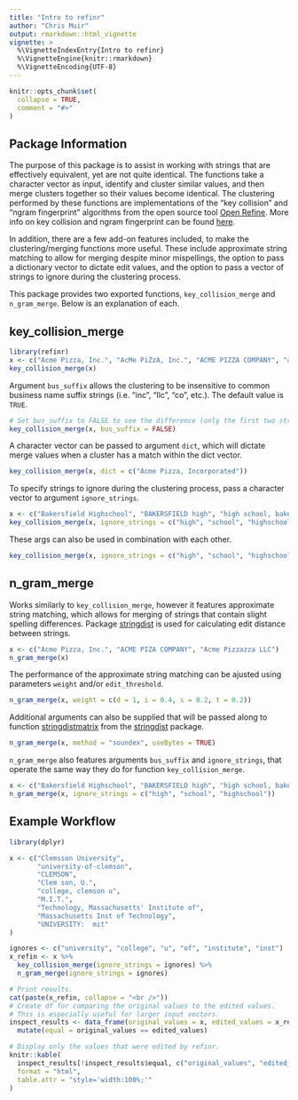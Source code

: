 ---
title: "Intro to refinr"
author: "Chris Muir"
output: rmarkdown::html_vignette
vignette: >
  %\VignetteIndexEntry{Intro to refinr}
  %\VignetteEngine{knitr::rmarkdown}
  %\VignetteEncoding{UTF-8}
---

```{r setup, include = FALSE}
knitr::opts_chunk$set(
  collapse = TRUE,
  comment = "#>"
)
```

## Package Information

The purpose of this package is to assist in working with strings that are effectively equivalent, yet are not quite identical. The functions take a character vector as input, identify and cluster similar values, and then merge clusters together so their values become identical. The clustering performed by these functions are implementations of the "key collision" and "ngram fingerprint" algorithms from the open source tool [Open Refine](http://openrefine.org/). More info on key collision and ngram fingerprint can be found [here](https://github.com/OpenRefine/OpenRefine/wiki/Clustering-In-Depth).

In addition, there are a few add-on features included, to make the clustering/merging functions more useful. These include approximate string matching to allow for merging despite minor mispellings, the option to pass a dictionary vector to dictate edit values, and the option to pass a vector of strings to ignore during the clustering process.

This package provides two exported functions, `key_collision_merge` and `n_gram_merge`. Below is an explanation of each.

## key_collision_merge

```{r}
library(refinr)
x <- c("Acme Pizza, Inc.", "AcMe PiZzA, Inc.", "ACME PIZZA COMPANY", "acme pizza LLC")
key_collision_merge(x)
```

Argument `bus_suffix` allows the clustering to be insensitive to common business name suffix strings (i.e. "inc", "llc", "co", etc.). The default value is `TRUE`.
```{r}
# Set bus_suffix to FALSE to see the difference (only the first two strings get merged).
key_collision_merge(x, bus_suffix = FALSE)
```

A character vector can be passed to argument `dict`, which will dictate merge values when a cluster has a match within the dict vector.
```{r}
key_collision_merge(x, dict = c("Acme Pizza, Incorporated"))
```

To specify strings to ignore during the clustering process, pass a character vector to argument `ignore_strings`.
```{r}
x <- c("Bakersfield Highschool", "BAKERSFIELD high", "high school, bakersfield")
key_collision_merge(x, ignore_strings = c("high", "school", "highschool"))
```

These args can also be used in combination with each other.
```{r}
key_collision_merge(x, ignore_strings = c("high", "school", "highschool"), dict = c("Bakersfield High School"))
```

## n_gram_merge

Works similarly to `key_collision_merge`, however it features approximate string matching, which allows for merging of strings that contain slight spelling differences. Package [stringdist](https://CRAN.R-project.org/package=stringdist) is used for calculating edit distance between strings.
```{r}
x <- c("Acme Pizza, Inc.", "ACME PIZA COMPANY", "Acme Pizzazza LLC")
n_gram_merge(x)
```

The performance of the approximate string matching can be ajusted using parameters `weight` and/or `edit_threshold`.
```{r}
n_gram_merge(x, weight = c(d = 1, i = 0.4, s = 0.2, t = 0.2))
```

Additional arguments can also be supplied that will be passed along to function [stringdistmatrix](https://github.com/markvanderloo/stringdist/blob/master/pkg/R/stringdist.R#L207) from the [stringdist](https://CRAN.R-project.org/package=stringdist) package.
```{r}
n_gram_merge(x, method = "soundex", useBytes = TRUE)
```

`n_gram_merge` also features arguments `bus_suffix` and `ignore_strings`, that operate the same way they do for function `key_collision_merge`.
```{r}
x <- c("Bakersfield Highschool", "BAKERSFIELD high", "high school, bakersfield")
n_gram_merge(x, ignore_strings = c("high", "school", "highschool"))
```

## Example Workflow

```{r, results='asis', message=FALSE}
library(dplyr)

x <- c("Clemsson University", 
       "university-of-clemson", 
       "CLEMSON", 
       "Clem son, U.", 
       "college, clemson u", 
       "M.I.T.", 
       "Technology, Massachusetts' Institute of", 
       "Massachusetts Inst of Technology", 
       "UNIVERSITY:  mit"
)

ignores <- c("university", "college", "u", "of", "institute", "inst")
x_refin <- x %>% 
  key_collision_merge(ignore_strings = ignores) %>% 
  n_gram_merge(ignore_strings = ignores)

# Print results.
cat(paste(x_refin, collapse = "<br />"))
# Create df for comparing the original values to the edited values.
# This is especially useful for larger input vectors.
inspect_results <- data_frame(original_values = x, edited_values = x_refin) %>% 
  mutate(equal = original_values == edited_values)

# Display only the values that were edited by refinr.
knitr::kable(
  inspect_results[!inspect_results$equal, c("original_values", "edited_values")], 
  format = "html", 
  table.attr = "style='width:100%;'"
)
```
